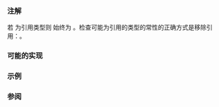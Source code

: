 {{cpp/types/traits/is|1=is_const
|description=如果 {{tt|T}} 为 const 限定的类型（即为 {{c/core|const}} 或 {{c/core|const volatile}}），那么提供的成员常量 {{c|value}} 等于 {{c|true}}。对于其它任何类型，{{c|value}} 等于 {{c|false}}。
|inherit_desc= {{tt|T}} 为 const 限定的类型
}}

===注解===
若 {{c|T}} 为引用类型则 {{c|is_const&lt;T&gt;::value}} 始终为 {{c|false}}。检查可能为引用的类型的常性的正确方式是移除引用：{{c|is_const&lt;typename remove_reference&lt;T&gt;::type&gt;}}。

===可能的实现===
{{eq fun
|1=
template&lt;class T&gt; struct is_const          : std::false_type {};
template&lt;class T&gt; struct is_const&lt;const T&gt; : std::true_type {};
}}

===示例===
{{example
|code=
#include &lt;type_traits&gt;

static_assert(std::is_same_v&lt;const int*, int const*&gt;,
    "要记住，const 是紧密绑定到指针内部的。");
static_assert(!std::is_const_v&lt;int&gt;);
static_assert(std::is_const_v&lt;const int&gt;);
static_assert(!std::is_const_v&lt;int*&gt;);
static_assert(std::is_const_v&lt;int* const&gt;,
    "因为可以改变指针自身而非其所指向的 int。");
static_assert(!std::is_const_v&lt;const int*&gt;,
    "因为不能改变指针自身但可以改变其所指向的 int。");
static_assert(!std::is_const_v&lt;const int&amp;&gt;);
static_assert(std::is_const_v&lt;std::remove_reference_t&lt;const int&amp;&gt;&gt;);

struct S
{
    void foo() const {}
    void bar() const {}
};

int main() 
{
    // const 成员函数作为 const 的方式是不同的：

    static_assert(!std::is_const_v&lt;decltype(&amp;S::foo)&gt;,
        "Because &amp;S::foo is a pointer.");

    using S_mem_fun_ptr = void(S::*)() const;

    S_mem_fun_ptr sfp = &amp;S::foo;
    sfp = &amp;S::bar; // OK，可以改变指向
    static_assert(!std::is_const_v&lt;decltype(sfp)&gt;,
        "因为 sfp 具有相同的指针类型所以可以改变指向。");

    const S_mem_fun_ptr csfp = &amp;S::foo;
    // csfp = &amp;S::bar; // 错误
    static_assert(std::is_const_v&lt;decltype(csfp)&gt;,
        "因为 csfp 不能改变指向。");
}
}}

===参阅===
{{dsc begin}}
{{dsc inc|cpp/types/dsc is_volatile}}
{{dsc inc|cpp/utility/dsc as_const}}
{{dsc end}}

{{langlinks|de|en|es|fr|it|ja|pt|ru}}